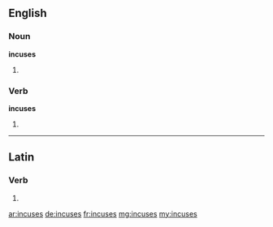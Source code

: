 ==English==

===Noun===
'''incuses'''

# {{plural of|incuse}}

===Verb===
'''incuses'''

# {{third-person singular of|incuse}}

----

==Latin==

===Verb===
{{la-verb-form|incūsēs}}

# {{conjugation of|[[incuso#Latin|incūsō]]||2|s|pres|act|sub}}

[[ar:incuses]]
[[de:incuses]]
[[fr:incuses]]
[[mg:incuses]]
[[my:incuses]]